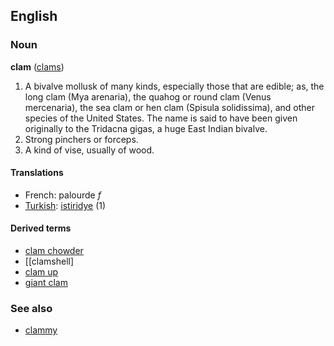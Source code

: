 ==English==
===Noun===
'''clam''' ([[clams]])

#A bivalve mollusk of many kinds, especially those that are edible; as, the long clam (Mya arenaria), the quahog or round clam (Venus mercenaria), the sea clam or hen clam (Spisula solidissima), and other species of the United States. The name is said to have been given originally to the Tridacna gigas, a huge East Indian bivalve.
#Strong pinchers or forceps.
#A kind of vise, usually of wood.

====Translations====
*French: palourde ''f''
*[[Turkish]]: [[istiridye]] (1)

====Derived terms====
*[[clam chowder]]
*[[clamshell]
*[[clam up]]
*[[giant clam]]

===See also===
*[[clammy]]